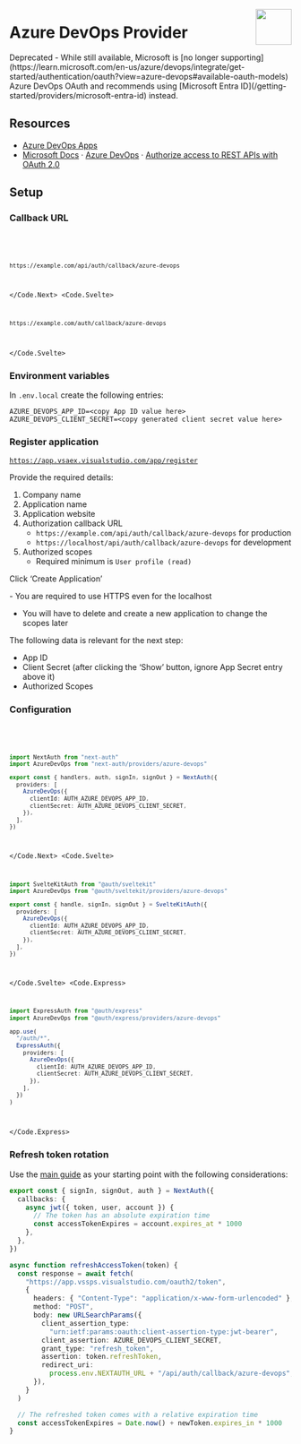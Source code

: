 
<img
  align="right"
  src="/img/providers/azure-devops.svg"
  height="64"
  width="64"
/>

# Azure DevOps Provider

<Callout type="warning">
  Deprecated - While still available, Microsoft is [no longer
  supporting](https://learn.microsoft.com/en-us/azure/devops/integrate/get-started/authentication/oauth?view=azure-devops#available-oauth-models)
  Azure DevOps OAuth and recommends using [Microsoft Entra
  ID](/getting-started/providers/microsoft-entra-id) instead.
</Callout>

## Resources

- [Azure DevOps Apps](https://aex.dev.azure.com)
- [Microsoft Docs](https://docs.microsoft.com/en-us) · [Azure DevOps](https://docs.microsoft.com/en-us/azure/devops/) · [Authorize access to REST APIs with OAuth 2.0](https://docs.microsoft.com/en-us/azure/devops/integrate/get-started/authentication/oauth?view=azure-devops])

## Setup

### Callback URL

<Code>
  <Code.Next>

```bash
https://example.com/api/auth/callback/azure-devops
```

  </Code.Next>
  <Code.Svelte>

```bash
https://example.com/auth/callback/azure-devops
```

  </Code.Svelte>
</Code>

### Environment variables

In `.env.local` create the following entries:

```
AZURE_DEVOPS_APP_ID=<copy App ID value here>
AZURE_DEVOPS_CLIENT_SECRET=<copy generated client secret value here>
```

### Register application

[`https://app.vsaex.visualstudio.com/app/register`](https://app.vsaex.visualstudio.com/app/register)

Provide the required details:

1. Company name
2. Application name
3. Application website
4. Authorization callback URL
   - `https://example.com/api/auth/callback/azure-devops` for production
   - `https://localhost/api/auth/callback/azure-devops` for development
5. Authorized scopes
   - Required minimum is `User profile (read)`

Click ‘Create Application’

<Callout type="warning">
- You are required to use HTTPS even for the localhost

- You will have to delete and create a new application to change the scopes later

</Callout>

The following data is relevant for the next step:

- App ID
- Client Secret (after clicking the ‘Show’ button, ignore App Secret entry above it)
- Authorized Scopes

### Configuration

<Code>
  <Code.Next>

```ts filename="/auth.ts"
import NextAuth from "next-auth"
import AzureDevOps from "next-auth/providers/azure-devops"

export const { handlers, auth, signIn, signOut } = NextAuth({
  providers: [
    AzureDevOps({
      clientId: AUTH_AZURE_DEVOPS_APP_ID,
      clientSecret: AUTH_AZURE_DEVOPS_CLIENT_SECRET,
    }),
  ],
})
```

  </Code.Next>
  <Code.Svelte>

```ts filename="/src/auth.ts"
import SvelteKitAuth from "@auth/sveltekit"
import AzureDevOps from "@auth/sveltekit/providers/azure-devops"

export const { handle, signIn, signOut } = SvelteKitAuth({
  providers: [
    AzureDevOps({
      clientId: AUTH_AZURE_DEVOPS_APP_ID,
      clientSecret: AUTH_AZURE_DEVOPS_CLIENT_SECRET,
    }),
  ],
})
```

  </Code.Svelte>
  <Code.Express>

```ts filename="/src/app.ts"
import ExpressAuth from "@auth/express"
import AzureDevOps from "@auth/express/providers/azure-devops"

app.use(
  "/auth/*",
  ExpressAuth({
    providers: [
      AzureDevOps({
        clientId: AUTH_AZURE_DEVOPS_APP_ID,
        clientSecret: AUTH_AZURE_DEVOPS_CLIENT_SECRET,
      }),
    ],
  })
)
```

  </Code.Express>
</Code>

### Refresh token rotation

Use the [main guide](/guides/refresh-token-rotation) as your starting point with the following considerations:

```ts filename="./auth.ts"
export const { signIn, signOut, auth } = NextAuth({
  callbacks: {
    async jwt({ token, user, account }) {
      // The token has an absolute expiration time
      const accessTokenExpires = account.expires_at * 1000
    },
  },
})

async function refreshAccessToken(token) {
  const response = await fetch(
    "https://app.vssps.visualstudio.com/oauth2/token",
    {
      headers: { "Content-Type": "application/x-www-form-urlencoded" },
      method: "POST",
      body: new URLSearchParams({
        client_assertion_type:
          "urn:ietf:params:oauth:client-assertion-type:jwt-bearer",
        client_assertion: AZURE_DEVOPS_CLIENT_SECRET,
        grant_type: "refresh_token",
        assertion: token.refreshToken,
        redirect_uri:
          process.env.NEXTAUTH_URL + "/api/auth/callback/azure-devops",
      }),
    }
  )

  // The refreshed token comes with a relative expiration time
  const accessTokenExpires = Date.now() + newToken.expires_in * 1000
}
```
